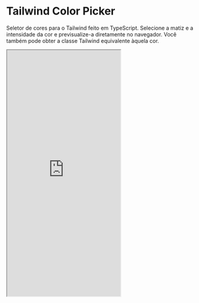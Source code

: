 # Tailwind Color Picker

Seletor de cores para o Tailwind feito em TypeScript. Selecione a matiz e a intensidade da cor e previsualize-a diretamente no navegador. Você também pode obter a classe Tailwind equivalente àquela cor.

<iframe src="https://redwars22.github.io/twcpk" height="650px"></iframe>